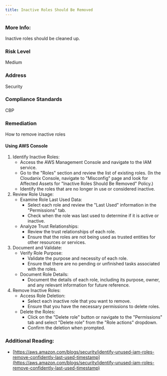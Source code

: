 ```yaml
---
title: Inactive Roles Should Be Removed
---
```


### More Info:

Inactive roles should be cleaned up.

### Risk Level

Medium

### Address

Security

### Compliance Standards

CBP

### Remediation

How to remove inactive roles

#### Using AWS Console

1. Identify Inactive Roles:
   - Access the AWS Management Console and navigate to the IAM service.
   - Go to the "Roles" section and review the list of existing roles.
     (In the Cloudanix Console, navigate to "Misconfig" page and look for Affected Assets for "Inactive Roles Should Be Removed" Policy.)
   - Identify the roles that are no longer in use or considered inactive.
2. Review Role Usage:
   - Examine Role Last Used Data:
     - Select each role and review the "Last Used" information in the "Permissions" tab.
     - Check when the role was last used to determine if it is active or inactive.
   - Analyze Trust Relationships:
     - Review the trust relationships of each role.
     - Ensure that the roles are not being used as trusted entities for other resources or services.
3. Document and Validate:
   - Verify Role Purpose:
     - Validate the purpose and necessity of each role.
     - Ensure that there are no pending or unfinished tasks associated with the roles.
   - Document Role Details:
     - Document the details of each role, including its purpose, owner, and any relevant information for future reference.
4. Remove Inactive Roles:
   - Access Role Deletion:
     - Select each inactive role that you want to remove.
     - Ensure that you have the necessary permissions to delete roles.
   - Delete the Roles:
     - Click on the "Delete role" button or navigate to the "Permissions" tab and select "Delete role" from the "Role actions" dropdown.
     - Confirm the deletion when prompted.

### Additional Reading:

- [https://aws.amazon.com/blogs/security/identify-unused-iam-roles-remove-confidently-last-used-timestamp](https://aws.amazon.com/blogs/security/identify-unused-iam-roles-remove-confidently-last-used-timestamp)
